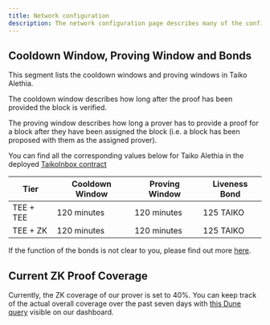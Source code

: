 ```yaml
---
title: Network configuration
description: The network configuration page describes many of the configuration details of the network.
---
```



## Cooldown Window, Proving Window and Bonds

This segment lists the cooldown windows and proving windows in Taiko Alethia.

The cooldown window describes how long after the proof has been provided the block is verified.

The proving window describes how long a prover has to provide a proof for a block after they have been assigned the block (i.e. a block has been proposed with them as the assigned prover).

You can find all the corresponding values below for Taiko Alethia in the deployed [TaikoInbox contract](https://github.com/taikoxyz/taiko-mono/blob/main/packages/protocol/deployments/mainnet-contract-logs-L1.md?plain=1#L231)

| Tier              | Cooldown Window | Proving Window | Liveness Bond |
| ----------------- | --------------- | -------------- | ------------- |
| TEE + TEE         | 120 minutes     | 120 minutes    | 125 TAIKO     |
| TEE + ZK          | 120 minutes     | 120 minutes    | 125 TAIKO     |

If the function of the bonds is not clear to you, please find out more [here](/resources/terminology#key-takeaways).

## Current ZK Proof Coverage

Currently, the ZK coverage of our prover is set to 40%. You can keep track of the actual overall coverage over the past seven days with [this Dune query](https://dune.com/queries/4809870) visible on our dashboard.
